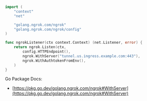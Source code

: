 ```go
import (
    "context"
    "net"

    "golang.ngrok.com/ngrok"
    "golang.ngrok.com/ngrok/config"
)

func ngrokListener(ctx context.Context) (net.Listener, error) {
	return ngrok.Listen(ctx,
		config.HTTPEndpoint(),
		ngrok.WithServer("tunnel.us.ingress.example.com:443"),
		ngrok.WithAuthtokenFromEnv(),
	)
}
```

Go Package Docs:

- [https://pkg.go.dev/golang.ngrok.com/ngrok#WithServer](https://pkg.go.dev/golang.ngrok.com/ngrok#WithServer)
